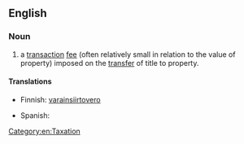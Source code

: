 ==English==
{{wikipedia}}
===Noun===
{{en-noun|es}}

# {{legal}} a [[transaction]] [[fee]] (often relatively small in relation to the value of property) imposed on the [[transfer]] of title to property.

====Translations====
{{trans-top|a transaction fee imposed on the transfer of title to property}}
* Finnish: [[varainsiirtovero]]
{{trans-mid}}
* Spanish: {{t|es|impuesto de transferencia|m}}
{{trans-bottom}}

[[Category:en:Taxation]]